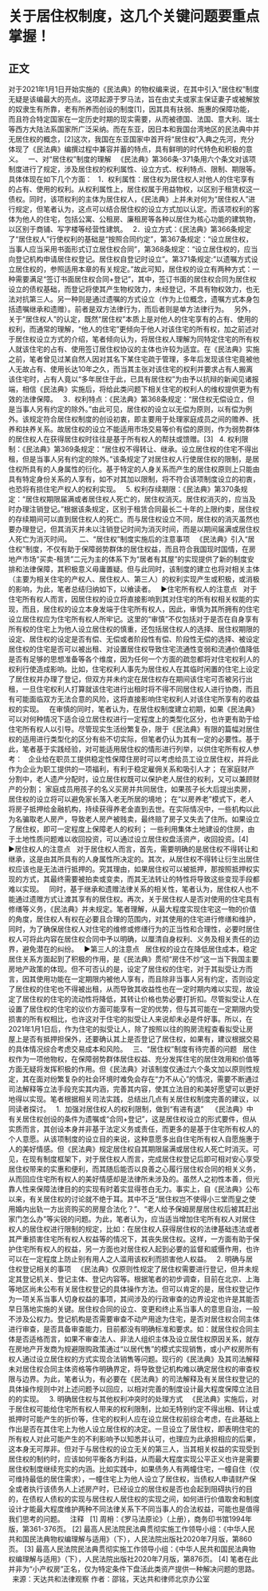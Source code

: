 # 关于居住权制度，这几个关键问题要重点掌握！
## 正文
对于2021年1月1日开始实施的《民法典》的物权编来说，在其中引入“居住权”制度无疑是该编最大的亮点。这项起源于罗马法，旨在由丈夫或家主保证妻子或被解放的奴隶生有所靠，老有所养而创设的制度[1]，因其具有扶弱、施惠的保障功能，而且符合特定国家在一定历史时期的现实需要，从而被德国、法国、意大利、瑞士等西方大陆法系国家所广泛采纳。而在东亚，因日本和我国台湾地区的民法典中并无居住权的概念，[2]这次，我国在东亚国家中首开将“居住权”入典之先河，充分体现了《民法典》编撰过程中兼容并蓄的特点，具有鲜明的时代特色和积极的意义。
 
一、对“居住权”制度的理解
 
《民法典》第366条-371条用六个条文对该项制度进行了规定，涉及居住权的权利属性、设立方式、权利特点、限制、期限等。具体体现在如下几个方面：
 
1．权利属性：居住权为居住权人对他人的住宅享有的占有、使用的权利。从权利属性上，居住权属于用益物权，以区别于租赁权这一债权。同时，该项权利的主体为居住权人，《民法典》上并未对何为“居住权人”进行规定，但笔者认为，这点可以结合居住权的设立方式加以认定。而该项权利的客体为他人的住宅，包括公寓、公租房、廉租房等各种以居住为核心功能的建筑物，以区别于商铺、写字楼等经营性建筑。
 
2．设立方式：《民法典》第366条规定了“居住权人”行使权利的基础是“按照合同约定”，第367条规定：“设立居住权，当事人应当采用书面形式订立居住权合同”，第368条规定：“设立居住权的，应当向登记机构申请居住权登记。居住权自登记时设立”。第371条规定:”以遗嘱方式设立居住权的，参照适用本章的有关规定。”故此可知，居住权的设立有两种方式：一种需要满足“签订书面居住权合同+登记”，其中，签订书面的居住权合同为居住权设立的债权基础，而登记将使其产生物权效力，未经登记，不具有物权效力，也无法对抗第三人。另一种则是通过遗嘱的方式设立（作为上位概念，遗嘱方式本身包括遗嘱继承和遗赠）。前者是双方法律行为，而后者则是单方法律行为。
 
另外，关于“居住权人”的认定，既然“居住权”本质上是对他人的住宅享有的占有、使用的权利，而通常的理解，“他人的住宅”更倾向于他人对该住宅的所有权，加之前述对于居住权设立方式的介绍，笔者倾向认为，将居住权人理解为同特定住宅的所有权人就该住宅的占有、使用签订居住权协议的主体也许较为适宜。在《民法典》实施之前，笔者曾见过某自然人因对其名下某住宅疏于管理，多年后发现该住宅竟被他人无故占有、使用长达10年之久，而当其主张对该住宅的权利并要求占有人搬离该住宅时，占有人竟以“多年居住于此，已具有居住权”为由予以抗辩的新闻见诸报端，相信《民法典》实施后，将给此类问题下相关住宅的权利人的维权提供更为有效的法律保障。
 
3．权利特点：《民法典》第368条规定：“居住权无偿设立，但是当事人另有约定的除外。”由此可见，居住权的设立以无偿为原则，以有偿为例外。该规定符合居住权制度的创设初衷，即主要用于处理家庭成员之间的赡养、抚养和扶养关系。故居住权的设立不能适用市场交易等价有偿的原则，作为弱势群体的居住权人在获得居住权时往往是基于所有权人的帮扶或馈赠。[3]
 
4. 权利限制：《民法典》第369条规定：“居住权不得转让、继承。设立居住权的住宅不得出租，但是当事人另有约定的除外。”该条规定了对居住权人行使居住权的限制，是居住权所具有的人身属性的衍化。基于特定的人身关系而产生的居住权原则上只能由具有特定身份关系的人享有，如不对其加以限制，将不符合该项制度设立的初衷，也恐将有损住宅产权人的权利实现。
 
5. 权利存续期限：《民法典》第370条规定：“居住权期限届满或者居住权人死亡的，居住权消灭。居住权消灭的，应当及时办理注销登记。”根据该条规定，区别于租赁合同最长二十年的上限约束，居住权的存续期间可以直到居住权人的死亡。而与居住权设立不同，居住权的消灭虽然也要办理登记，但其消灭并未以注销登记时间为消灭时间，而是以期间届满或居住权人死亡为消灭时间。
 
 二、“居住权”制度实施后的注意事项
 
《民法典》引入“居住权”制度，不仅有助于保障弱势群体的居住权益，而且符合我国现时国情，在房地产市场“买卖-租赁”二元为主的体系下为“居者有其屋”的实现提供了新的制度安排和法律保障，其积极意义毋庸置疑。但与此同时，该制度的建立也将对相关主体（主要为相关住宅的产权人、居住权人、第三人）的权利实现产生或积极，或消极的影响，为此，笔者总结归纳如下，以飨读者。
 
▶住宅所有权人的注意点
 
对于住宅所有权人而言，因居住权的设立将直接影响到其对住宅的所有权相关权能的实现，而且，居住权的设立本身发端于住宅所有权人，因此，审慎为其所拥有的住宅设立居住权应为住宅所有权人所牢记。这里的“审慎”不仅包括对于是否在自身享有所有权的住宅上为他人设立居住权的慎重，还包括居住权人的选择、居住权期限的设定、居住权的设定是否有偿、无偿或者阶段性有偿、阶段性无偿的选择、被设定居住权的住宅是否可以被出租、对设置居住权导致住宅流通性变弱和流通价值降低是否有足够的思想准备等各个维度，因为任何一个方面的疏忽都将对住宅权利人的权利行使造成影响。比如，住宅权利人事先为居住权人在其临时闲置的住宅上设定了居住权并办理了登记，但双方并未约定在居住权存在期间该住宅可否被另行出租，一旦住宅权利人打算就该住宅进行出租时将不得不同居住权人进行协商，而且有可能面临双方无法合意的风险，这将直接影响住宅权利人对该住宅所享有的收益权的实现。
 
在审慎的同时，笔者认为，在居住权制度建立初期，如果《民法典》可以对何种情况下适合设立居住权进行一定程度上的类型化区分，也许更有助于给住宅所有权人以引导。尽管现实生活纷繁复杂，限于《民法典》有限的篇幅对居住权的适用进行类型化的区分有些不切实际，但笔者仍认为其有一定的必要性。基于此，笔者基于实践经验，对可能适用居住权的情形进行列举，以供住宅所有权人参考：
 
企业给在职员工提供稳定性保障住房时可以考虑给员工设立居住权，并将此作为企业为职工提供的一项福利，有利于稳定雇佣关系和吸引人才；
在家庭财产分割中，老人遗产分配时，设立居住权既可以保护老人居住的权利，又可以兼顾财产的分割；
家庭成员用孩子的名义买房并共同居住，如果孩子长大后提出卖房，居住权的设立将可以避免家长落入老无所居的境地；
在“以房养老”模式下，老人将房子抵押给金融机构，持续获得养老金直到去世。在实际情况中，一些机构以此为名骗取老人房产，导致老人房产被贱卖，最终赔了房子又失去了住所。如果设立了居住权，即可一定程度上保障老人的权利；
一些利用集体土地建设的住房，由于土地性质问题难以收回投资，可以通过设立居住权盘活资产，收回投资。[4]
 
▶居住权人的注意点
 
对于居住权人而言，首先，需要明确的是居住权不得转让和继承，这是由其所具有的人身属性所决定的。其次，从居住权不得转让衍生出居住权应该也是无法进行抵押的。究其理由，如果居住权可以被抵押，那按照抵押权实现的方式，其最终需要被拍卖或变卖，而其无法转让的特性将导致这些变现手段都难以实现。
 
同时，基于继承和遗赠法律关系的相关性，笔者认为，居住权人也不能通过遗赠方式让渡其享有的居住权。再次，关于居住权人是否对使用的住宅具有修缮等义务，《民法典》并未规定。笔者理解，从最大程度实现住宅这一物的价值的角度，居住权人有权在必要且合理的范围内，对其使用的住宅进行修缮和维护，同时，为了确保居住权人对住宅的维修或修缮行为的正当性和合理性，必要时居住权人可将此内容在居住权合同中予以明确，以厘清自身权利、义务及相关责任的边界，避免潜在的纠纷。
 
▶第三人的注意点
 
居住权的设立在降低居住成本，稳定居住关系方面起到了积极的作用，是《民法典》贯彻“房住不炒”这一当下我国主要房地产政策的体现。但不可否认的是，设定了居住权的住宅，对于其拟受让方而言，因其使用功能在一定期限内被他人享有，而且除非当事人另有约定，否则设定了居住权的住宅也不得被出租，从而导致其收益性也在一定时期内难以实现，故设定了居住权的住宅的流动性将降低，其转让价格也势必要打折扣。尽管拟受让人在设置了居住权的住宅的议价方面可能享有一定的优势，但与其可能在一定期限内受损害的所有权相比，也许这对于住宅的拟受让人来说却未必是件好事。所以，在2021年1月1日后，作为住宅的拟受让人，除了按照以往的购房流程查看拟受让房屋上是否有抵押担保外，还要确认其上是否登记了居住权，如果有，建议根据交易的具体情况综合考虑交易成本和风险。
 
三、“居住权”制度有待完善的问题
 
居住权作为一项他物权，在保障弱势群体居住权益、充分发挥住宅的居住效用和价值等方面无疑将发挥积极的作用。但《民法典》对该制度仅通过六个条文加以原则性规定，其在面对纷繁复杂的社会环境时难免会存在“力不从心”的情况，需要不断通过司法解释等立法手段充实其内涵，完善其内容，使其立法目的和美好愿望可以更好地得以实现。笔者根据相关司法实践，总结出几点有关居住权制度完善的建议，以同读者探讨。
 
1.  加强对居住权人的权利限制，做到“有进有退”
 
 《民法典》中有关居住权创设的条件为遗嘱或“合同+登记”，这是居住权设立的形式要件，但从实质而言，其创设本身并非基于法定义务或责任，而更多的是基于住宅所有权人的个人意愿。从该项制度的设立目的来说，这种意愿多出自住宅所有权人自愿施惠于人的美好情感。但《民法典》规定居住权自其期限届满或居住权人死亡时消灭。可见，在现有制度框架下，对于居住权人而言，完成居住权登记后即可相对安心享受居住权带来的实惠和便利，而其随后能否以良善之心履行居住权合同的相关义务，从而回应住宅所有权人的美好情感却是法律所未涉及的。虽然人之初性本善，但光靠人性来保障法律目的的实现有时着实显得苍白无力。事实上，自《民法典》公布以来，有关居住权的讨论就不绝于耳。其中不乏“居住权岂不使得小三堂而皇之使用婚内出轨一方出资购买的房屋合法化？”、“老人给予保姆房屋居住权后被其赶出家门怎么办”等尖锐的问题。为此，笔者认为，应当适当增加住宅所有权人对居住权人的居住权进行限制的规定，比如：在居住权人获得居住权的法律基础违法或者其严重损害住宅所有权人权益等的情况下，其丧失居住权。这样，一方面有助于保护住宅所有权人的权益，另一方面也对居住权人起到必要的监督和威慑作用，也许可以在一定程度上防止别有用人之人滥用该权利而损害他人权益。
 
2. 明确与居住权登记相关的事项
 
《民法典》仅原则性规定了居住权需要进行登记，但并未规定其登记机关、登记主体、登记内容等。根据笔者的初步调查，目前在北京、上海等地区尚未公布有关居住权登记的具体操作方法。但可以肯定的是，居住权登记作为一项关系当事人切身权益的事项，其间涉及的行政审查的边界设定也许是其能否早日落地实施的关键。居住权合同的设立、变更和终止系当事人的意思自治，一般不涉及公权力。登记机构是否需要审查不动产用途为住宅，是否对居住权合同主体进行审查，是否具备审查能力，目前都没有明确标准和要求。如：就居住权合同主体是否适格而言，如果不审查法人、非法人组织主体及设立居住权原因关系，就存在房地产开发商为规避限购政策通过“以居代售”的模式实现销售，或小产权房所有权人通过设立居住权的方式实现合法销售等问题。现行的《民法典》及其司法解释未对居住权合同主体资格等作明确界定，将导致登记机构难以确定居住权的审查权限与边界。为此，笔者认为，有必要在《民法典》的司法解释及有关居住权登记的具体操作规则中对上述问题予以回应，以相对完善的制度设计最大程度保障立法目的的实现。
 
3. 明确居住权与其他权利冲突时的处理方式
 
《民法典》实施后，对于居住权可能给住宅所有权人带来的权利限制，比如无特别约定不得出租、转让或抵押时可能产生的折价等，住宅的权利人应在设立居住权前综合考虑，在此基础上作出是否在其住宅上为他人设立居住权的决定。一旦设立了居住权，即表明住宅的所有权人对此可能产生的不利影响予以知悉并认可，也理应为此承担相应的后果，这本身无可厚非。但对于与居住权的设立无关的第三人，当其相关权益的实现受到居住权的制约时，应该如何平衡各方利益，从而最大程度实现公平正义也许是需要居住权制度继续充实的内涵。比如实践中，如果债务人有两幢住宅，一幢自住（仅可维持最低的居住需求），一幢住宅上为他人设立了居住权，当债权人申请财产保全或者执行该债务人上述房产时，已经设立的居住权是否也会起到阻碍执行的目的，在债权人债权的实现与居住权人居住权的实现之间，如何进行价值取舍和制度设计才能最大程度维护两种不同法律关系下不同当事人的合法权益，可能也是值得我们思考的问题。
 
注释
 
[1] 周枏：《罗马法原论》（上册），商务印书馆1994年版，第361-376页。
[2] 最高人民法院民法典贯彻实施工作领导小组：《中华人民共和国民法典物权编理解与适用》（下），人民法院出版社2020年7月版，第860页。
[3] 最高人民法院民法典贯彻实施工作领导小组：《中华人民共和国民法典物权编理解与适用》（下），人民法院出版社2020年7月版，第876页。
[4] 笔者在此并非为“小产权房”正名，仅为特定条件下盘活此类资产提供一种解决问题的思路。
 
来源：天达共和法律观察
作者：邵铭，天达共和律师北京办公室
 
